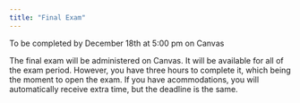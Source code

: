 ```yaml
---
title: "Final Exam"
---
```


:::{.callout-important}
To be completed by December 18th at 5:00 pm on Canvas
:::


The final exam will be administered on Canvas. It will be available for all of the exam period. However, you have three hours to complete it, which being the moment to open the exam. If you have acommodations, you will automatically receive extra time, but the deadline is the same.


